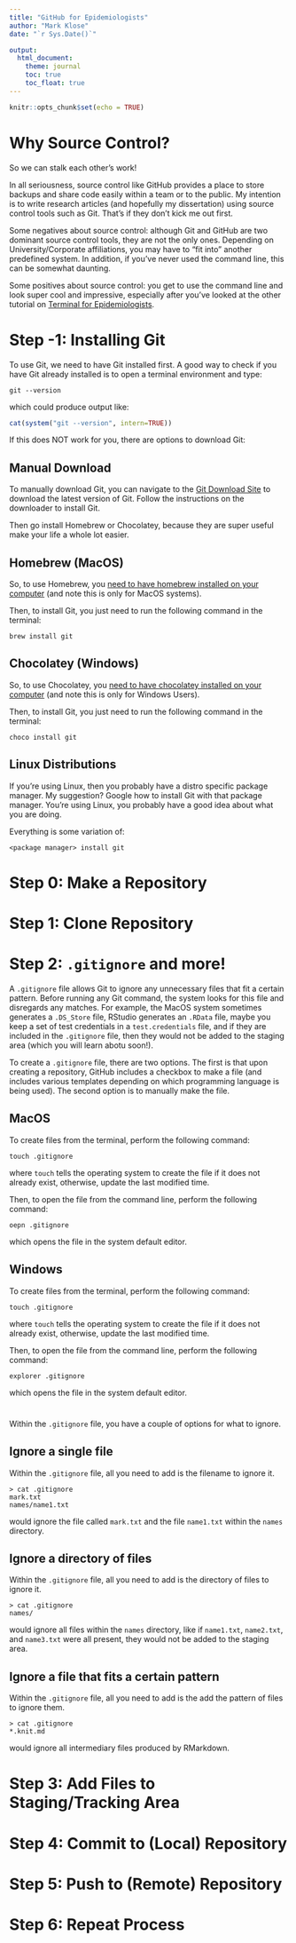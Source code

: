 ```yaml
---
title: "GitHub for Epidemiologists"
author: "Mark Klose"
date: "`r Sys.Date()`"

output: 
  html_document:
    theme: journal
    toc: true
    toc_float: true
---
```


```r
knitr::opts_chunk$set(echo = TRUE)
```

# Why Source Control?

So we can stalk each other's work! 

In all seriousness, source control like GitHub provides a place to store backups and share code easily within a team or to the public. My intention is to write research articles (and hopefully my dissertation) using source control tools such as Git. That's if they don't kick me out first. 

Some negatives about source control: although Git and GitHub are two dominant source control tools, they are not the only ones. Depending on University/Corporate affiliations, you may have to "fit into" another predefined system. In addition, if you've never used the command line, this can be somewhat daunting. 

Some positives about source control: you get to use the command line and look super cool and impressive, especially after you've looked at the other tutorial on [Terminal for Epidemiologists](fe_terminal.html). 


# Step -1: Installing Git {.tabset}

To use Git, we need to have Git installed first. A good way to check if you have Git already installed is to open a terminal environment and type:

```
git --version 
```

which could produce output like:
```r
cat(system("git --version", intern=TRUE))
```



If this does NOT work for you, there are options to download Git:

## Manual Download
To manually download Git, you can navigate to the [Git Download Site](https://git-scm.com) to download the latest version of Git. Follow the instructions on the downloader to install Git. 

Then go install Homebrew or Chocolatey, because they are super useful make your life a whole lot easier.  


## Homebrew (MacOS)
So, to use Homebrew, you [need to have homebrew installed on your computer](https://brew.sh) (and note this is only for MacOS systems). 

Then, to install Git, you just need to run the following command in the terminal:

```
brew install git
```


## Chocolatey (Windows)
So, to use Chocolatey, you [need to have chocolatey installed on your computer](https://chocolatey.org/install) (and note this is only for Windows Users). 

Then, to install Git, you just need to run the following command in the terminal:

```
choco install git
```

## Linux Distributions
If you're using Linux, then you probably have a distro specific package manager. My suggestion? Google how to install Git with that package manager. You're using Linux, you probably have a good idea about what you are doing. 

Everything is some variation of:
```
<package manager> install git
```


# Step 0: Make a Repository


# Step 1: Clone Repository
 

# Step 2: ```.gitignore``` and more! {.tabset}
A ```.gitignore``` file allows Git to ignore any unnecessary files that fit a certain pattern. Before running any Git command, the system looks for this file and disregards any matches. For example, the MacOS system sometimes generates a ```.DS_Store``` file, RStudio generates an ```.RData``` file, maybe you keep a set of test credentials in a ```test.credentials``` file, and if they are included in the ```.gitignore``` file, then they would not be added to the staging area (which you will learn abotu soon!). 

To create a ```.gitignore``` file, there are two options. The first is that upon creating a repository, GitHub includes a checkbox to make a file (and includes various templates depending on which programming language is being used). The second option is to manually make the file.

## MacOS
To create files from the terminal, perform the following command:
```
touch .gitignore
```
where ```touch``` tells the operating system to create the file if it does not already exist, otherwise, update the last modified time. 


Then, to open the file from the command line, perform the following command:
```
oepn .gitignore
```
which opens the file in the system default editor. 


## Windows
To create files from the terminal, perform the following command:
```
touch .gitignore
```
where ```touch``` tells the operating system to create the file if it does not already exist, otherwise, update the last modified time. 


Then, to open the file from the command line, perform the following command:
```
explorer .gitignore
```
which opens the file in the system default editor. 

# {.unlisted .unnumbered}
Within the ```.gitignore``` file, you have a couple of options for what to ignore. 

## Ignore a single file
Within the ```.gitignore``` file, all you need to add is the filename to ignore it. 

```
> cat .gitignore
mark.txt
names/name1.txt
```
would ignore the file called ```mark.txt``` and the file ```name1.txt``` within the ```names``` directory. 

## Ignore a directory of files
Within the ```.gitignore``` file, all you need to add is the directory of files to ignore it. 

```
> cat .gitignore
names/
```
would ignore all files within the ```names``` directory, like if ```name1.txt```, ```name2.txt```, and ```name3.txt``` were all present, they would not be added to the staging area. 

## Ignore a file that fits a certain pattern
Within the ```.gitignore``` file, all you need to add is the add the pattern of files to ignore them. 
```
> cat .gitignore
*.knit.md
```
would ignore all intermediary files produced by RMarkdown. 

# Step 3: Add Files to Staging/Tracking Area


# Step 4: Commit to (Local) Repository


# Step 5: Push to (Remote) Repository


# Step 6: Repeat Process



